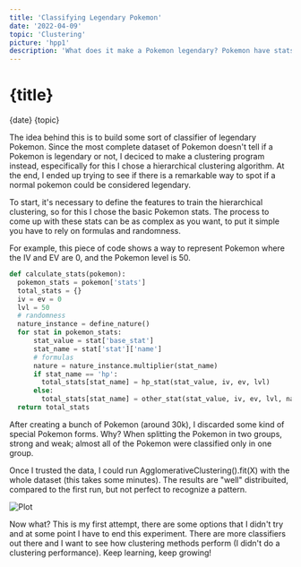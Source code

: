 ```yaml
---
title: 'Classifying Legendary Pokemon'
date: '2022-04-09'
topic: 'Clustering'
picture: 'hpp1'
description: 'What does it make a Pokemon legendary? Pokemon have stats that can used to determined if a Pokemon is strong enough to be considered Legendary.'
---
```


<div className="wrapper">

# {title}

<span className="badge">{date}</span>
<span className="topic">{topic}</span>

The idea behind this is to build some sort of classifier of legendary Pokemon. Since the most complete dataset of Pokemon doesn't tell if a Pokemon is legendary or not, I deciced to make a clustering program instead, especifically for this I chose a hierarchical clustering algorithm. At the end, I ended up trying to see if there is a remarkable way to spot if a normal pokemon could be considered legendary.

To start, it's necessary to define the features to train the hierarchical clustering, so for this I chose the basic Pokemon stats. The process to come up with these stats can be as complex as you want, to put it simple you have to rely on formulas and randomness.

For example, this piece of code shows a way to represent Pokemon where the IV and EV are 0, and the Pokemon level is 50.

``` python
def calculate_stats(pokemon):
  pokemon_stats = pokemon['stats']
  total_stats = {}
  iv = ev = 0
  lvl = 50
  # randomness
  nature_instance = define_nature()
  for stat in pokemon_stats:
      stat_value = stat['base_stat']
      stat_name = stat['stat']['name']
      # formulas
      nature = nature_instance.multiplier(stat_name)
      if stat_name == 'hp':
        total_stats[stat_name] = hp_stat(stat_value, iv, ev, lvl)
      else:
        total_stats[stat_name] = other_stat(stat_value, iv, ev, lvl, nature)
  return total_stats
```

After creating a bunch of Pokemon (around 30k), I discarded some kind of special Pokemon forms. Why? When splitting the Pokemon in two groups, strong and weak; almost all of the Pokemon were classified only in one group.

Once I trusted the data, I could run AgglomerativeClustering().fit(X) with the whole dataset (this takes some minutes). The results are "well" distribuited, compared to the first run, but not perfect to recognize a pattern.

![Plot](/images/hpp2.png)

Now what? This is my first attempt, there are some options that I didn't try and at some point I have to end this experiment. There are more classifiers out there and I want to see how clustering methods perform (I didn't do a clustering performance). Keep learning, keep growing!

</div>
